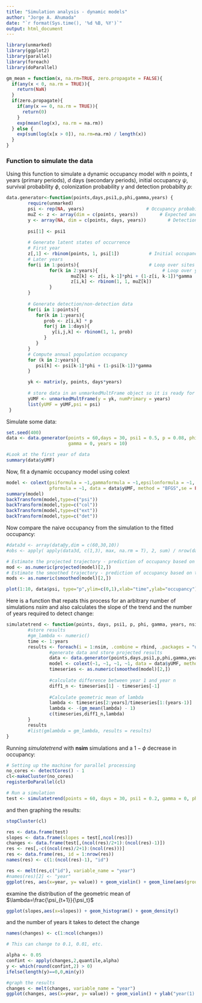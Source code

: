 ```yaml
---
title: "Simulation analysis - dynamic models"
author: "Jorge A. Ahumada"
date: "`r format(Sys.time(), '%d %B, %Y')`"
output: html_document
---
```


```r
library(unmarked)
library(ggplot2)
library(parallel)
library(foreach)
library(doParallel)

gm_mean = function(x, na.rm=TRUE, zero.propagate = FALSE){
  if(any(x < 0, na.rm = TRUE)){
    return(NaN)
  }
  if(zero.propagate){
    if(any(x == 0, na.rm = TRUE)){
      return(0)
    }
    exp(mean(log(x), na.rm = na.rm))
  } else {
    exp(sum(log(x[x > 0]), na.rm=na.rm) / length(x))
  }
}
```

### Function to simulate the data
Using this function to simulate a dynamic occupancy model with *n* points, *t* years (primary periods), *d* days (secondary periods), initial occupancy $\psi$, survival probability $\phi$, colonization probability $\gamma$ and detection probabilty *p*:
```r
data.generator<-function(points,days,psi1,p,phi,gamma,years) {
        require(unmarked)
        psi <- rep(NA, years)                       # Occupancy probability
        muZ <- z <- array(dim = c(points, years))        # Expected and realized occurrence
        y <- array(NA, dim = c(points, days, years))        # Detection histories
        
        psi[1] <- psi1
        
        # Generate latent states of occurrence
        # First year
        z[,1] <- rbinom(points, 1, psi[1])           # Initial occupancy state
        # Later years
        for(i in 1:points){                          # Loop over sites
                for(k in 2:years){                        # Loop over years
                        muZ[k] <- z[i, k-1]*phi + (1-z[i, k-1])*gamma
                        z[i,k] <- rbinom(1, 1, muZ[k])
                }
        }
        
        # Generate detection/non-detection data
        for(i in 1:points){
           for(k in 1:years){
              prob <- z[i,k] * p
              for(j in 1:days){
                 y[i,j,k] <- rbinom(1, 1, prob)
              }
           }
        }
        # Compute annual population occupancy
        for (k in 2:years){
           psi[k] <- psi[k-1]*phi + (1-psi[k-1])*gamma
        }

        yk <- matrix(y, points, days*years)
        
        # store data in an unmarkedMultFrame object so it is ready for analysis
        yUMF <- unmarkedMultFrame(y = yk, numPrimary = years)
        list(yUMF = yUMF,psi = psi)
 } 
```
Simulate some data:
```r
set.seed(400)
data <- data.generator(points = 60,days = 30, psi1 = 0.5, p = 0.08, phi = 0.95, 
                       gamma = 0, years = 10)

#Look at the first year of data
summary(data$yUMF)
```
Now, fit a dynamic occupancy model using colext
```r
model <- colext(psiformula = ~1,gammaformula = ~1,epsilonformula = ~1, 
                pformula = ~1, data = data$yUMF, method = "BFGS",se = FALSE)
summary(model)
backTransform(model,type=c("psi"))
backTransform(model,type=c("col"))
backTransform(model,type=c("ext"))
backTransform(model,type=c("det"))
```
Now compare the naive occupancy from the simulation to the fitted occupancy:
```r
#data3d <- array(data@y,dim = c(60,30,10))
#obs <- apply( apply(data3d, c(1,3), max, na.rm = T), 2, sum) / nrow(data3d)

# Estimate the projected trajectory - prediction of occupancy based on an infinite sample of sites
mod <- as.numeric(projected(model)[2,])
# Estimate the smoothed trajectory - prediction of occupancy based on the actual sampled sites
mods <- as.numeric(smoothed(model)[2,])

plot(1:10, data$psi, type="p",ylim=c(0,1),xlab="time",ylab="occupancy"); lines(1:10, mod); lines(1:10, mods, lty=2)
```
Here is a function that repats this process for an arbitrary number of simulations *nsim* and also calculates the slope of the trend and the number of years required to detect change:

```r
simulatetrend <- function(points, days, psi1, p, phi, gamma, years, nsim) {
        #store results
        #gm_lambda <- numeric()
        time <- 1:years
        results <- foreach(i = 1:nsim, .combine = rbind, .packages = "unmarked", .export = c("data.generator","gm_mean")) %dopar% {
                #generate data and store projected results
                data <- data.generator(points,days,psi1,p,phi,gamma,years)
                model <- colext(~1, ~1, ~1, ~1, data = data$yUMF, method = "BFGS",se = FALSE)
                timeseries <- as.numeric(smoothed(model)[2,])
                
                #calculate difference between year 1 and year n
                diff1_n <- timeseries[1] - timeseries[-1]
                
                #Calculate geometric mean of lambda
                lambda <- timeseries[2:years]/timeseries[1:(years-1)]
                lambda <- -(gm_mean(lambda) - 1)
                c(timeseries,diff1_n,lambda)
        }
        results
        #list(gmlambda = gm_lambda, results = results)
}
```
Running *simulatetrend* with **nsim** simulations and a $1-\phi$ decrease in occupancy:


```r
# Setting up the machine for parallel processing
no_cores <- detectCores() - 1
cl<-makeCluster(no_cores)
registerDoParallel(cl)
```
```r
# Run a simulation
test <- simulatetrend(points = 60, days = 30, psi1 = 0.2, gamma = 0, phi = 0.9, nsim = 100, years = 10, p = 0.5)
```
and then graphing the results:
```r
stopCluster(cl)

res <- data.frame(test)
slopes <- data.frame(slopes = test[,ncol(res)])
changes <- data.frame(test[,(ncol(res)/2+1):(ncol(res)-1)])
res <- res[,-c((ncol(res)/2+1):(ncol(res)))]
res <- data.frame(res, id = 1:nrow(res))
names(res) <- c(1:(ncol(res)-1), "id")

res <- melt(res,c("id"), variable_name = "year")
#names(res)[2] <- "year"
ggplot(res, aes(x=year, y= value)) + geom_violin() + geom_line(aes(group=id),alpha=0.2)

```
examine the distribution of the geometric mean of $\lambda=\frac{\psi_{t+1}}{\psi_t}$
```r
ggplot(slopes,aes(x=slopes)) + geom_histogram() + geom_density()
```
and the number of years it takes to detect the change
```r
names(changes) <- c(1:ncol(changes))

# This can change to 0.1, 0.01, etc.

alpha <- 0.05
confint <- apply(changes,2,quantile,alpha)
y <- which(round(confint,2) > 0)
ifelse(length(y)==0,0,min(y))

#graph the results
changes <- melt(changes, variable_name = "year")
ggplot(changes, aes(x=year, y= value)) + geom_violin() + ylab("year(1) - year(n)")
```